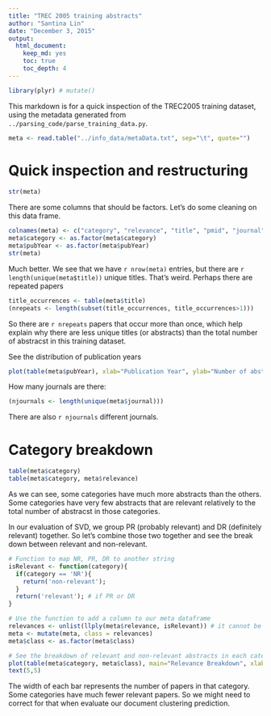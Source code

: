 ```yaml
---
title: "TREC 2005 training abstracts"
author: "Santina Lin"
date: "December 3, 2015"
output: 
  html_document:
    keep_md: yes
    toc: true
    toc_depth: 4
---
```

```r
library(plyr) # mutate()
```

This markdown is for a quick inspection of the TREC2005 training dataset, using the metadata generated from `../parsing_code/parse_training_data.py`. 

```r
meta <- read.table("../info_data/metaData.txt", sep="\t", quote="")
```

# Quick inspection and restructuring 
```r
str(meta)
```
There are some columns that should be factors. Let's do some cleaning on this data frame.

```r
colnames(meta) <- c("category", "relevance", "title", "pmid", "journal", "pubYear")
meta$category <- as.factor(meta$category)
meta$pubYear <- as.factor(meta$pubYear)
str(meta)
```

Much better. We see that we have `r nrow(meta)` entries, but there are `r length(unique(meta$title))` unique titles. That's weird. 
Perhaps there are repeated papers  
```r
title_occurrences <- table(meta$title)
(nrepeats <- length(subset(title_occurrences, title_occurrences>1)))
```
So there are `r nrepeats` papers that occur more than once, which help explain why there are less unique titles (or abstracts) than the total number of abstracst in this training dataset. 

See the distribution of publication years
```r
plot(table(meta$pubYear), xlab="Publication Year", ylab="Number of abstracts")
```

How many journals are there: 
```r
(njournals <- length(unique(meta$journal)))
```

There are also `r njournals` different journals. 

# Category breakdown 

```r
table(meta$category)
table(meta$category, meta$relevance)
```

As we can see, some categories have much more abstracts than the others. Some categories have very few abstracts that are relevant relatively to the total number of abstracst in those categories.

In our evaluation of SVD, we group PR (probably relevant) and DR (definitely relevant) together. So let's combine those two together and see the break down between relevant and non-relevant. 

```r
# Function to map NR, PR, DR to another string  
isRelevant <- function(category){
  if(category == 'NR'){
    return('non-relevant');
  }
  return('relevant'); # if PR or DR 
}

# Use the function to add a column to our meta dataframe 
relevances <- unlist(llply(meta$relevance, isRelevant)) # it cannot be a list, needs to be an array of strings (character) 
meta <- mutate(meta, class = relevances)
meta$class <- as.factor(meta$class)

# See the breakdown of relevant and non-relevant abstracts in each category : 
plot(table(meta$category, meta$class), main="Relevance Breakdown", xlab="Category")
text(5,5)
```

The width of each bar represents the number of papers in that category. Some categories have much fewer relevant papers. So we might need to correct for that when evaluate our document clustering prediction. 

